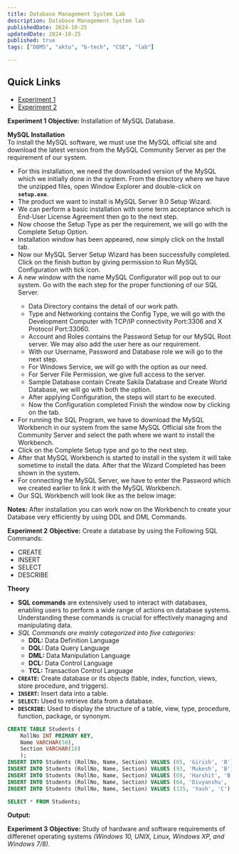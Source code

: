 ```yaml
---
title: Database Management System Lab
description: Database Management System lab
publishedDate: 2024-10-25
updatedDate: 2024-10-25
published: true
tags: ["DBMS", "aktu", "b-tech", "CSE", "lab"]

---
```

## Quick Links

- [Experiment 1](#experiment-1)
- [Experiment 2](#experiment-2)


<Callout type="warning" txCenter="true" breakBefore="true" id="experiment-1" >**Experiment 1**</Callout>
<Callout type="knowing">**Objective:** Installation of MySQL Database. </Callout>


**MySQL Installation**<br/>
To install the MySQL software, we must use the MySQL official site and download the latest version from the MySQL Community Server as per the requirement of our system.
- For this installation, we need the downloaded version of the MySQL which we initially done in the system. From the directory where we have the unzipped files, open Window Explorer and double-click on **```setup.exe```**.
- The product we want to install is MySQL Server 9.0 Setup Wizard.
    <FigureMdx lightUrl="dbms-sql-installation-lab-p1" desc="First window of MySQL Server 9.0 Setup"/>
- We can perform a basic installation with some term acceptance which is End-User License Agreement then go to the next step.
    <FigureMdx lightUrl="dbms-sql-installation-lab-p2" desc="License and Agreement of MySQL Server 9.0 Setup"/>
- Now choose the Setup Type as per the requirement, we will go with the Complete Setup Option.
- Installation window has been appeared, now simply click on the Install tab.
    <FigureMdx lightUrl="dbms-sql-installation-lab-p3" desc="Ready to Install MySQL Server 9.0"/>
- Now our MySQL Server Setup Wizard has been successfully completed. Click on the finish button by giving permission to Run MySQL Configuration with tick icon.
    <FigureMdx lightUrl="dbms-sql-installation-lab-p4" desc="Choose the Setup Type of MySQL Server 9.0"/>
- A new window with the name MySQL Configurator will pop out to our system. Go with the each step for the proper functioning of our SQL Server.
    <FigureMdx lightUrl="dbms-sql-installation-lab-p5" desc="Configuration window of MySQL Server 9.0 Setup"/>
    - Data Directory contains the detail of our work path.
    - Type and Networking contains the Config Type, we will go with the Development Computer with TCP/IP connectivity Port:3306 and X Protocol Port:33060.
        <FigureMdx lightUrl="dbms-sql-installation-lab-p6" desc="Accounts and Roles of MySQL Server 9.0 Setup"/>
    - Account and Roles contains the Password Setup for our MySQL Root server. We may also add the user here as our requirement.
    - With our Username, Password and Database role we will go to the next step.
    - For Windows Service, we will go with the option as our need.
    - For Server File Permission, we give full access to the server.
    - Sample Database contain Create Sakila Database and Create World Database, we will go with both the option.
    - After applying Configuration, the steps will start to be executed. 
        <FigureMdx lightUrl="dbms-sql-installation-lab-p7" desc="Applying Configuration for MySQL Server 9.0 Setup"/>
    - Now the Configuration completed Finish the window now by clicking on the tab.
- For running the SQL Program, we have to download the MySQL Workbench in our system from the same MySQL Official site from the Community Server and select the path where we want to install the Workbench.
    <FigureMdx lightUrl="dbms-sql-installation-lab-p8" desc="Setup for MySQL Workbench 8.0 CE"/>
- Click on the Complete Setup type and go to the next step.
    <FigureMdx lightUrl="dbms-sql-installation-lab-p9" desc="Connect to MySQL Server 9.0"/>
    <FigureMdx lightUrl="dbms-sql-installation-lab-p10" desc="Wizard Completed for MySQL Workbench 8.0 CE"/>
- After that MySQL Workbench is started to install in the system it will take sometime to install the data. After that the Wizard Completed has been shown in the system.
- For connecting the MySQL Server, we have to enter the Password which we created earlier to link it with the MySQL Workbench.
- Our SQL Workbench will look like as the below image: 
    <FigureMdx lightUrl="dbms-sql-installation-lab-p11" desc="Startup Window of MySQL Workbench"/>


<Callout>**Notes:** After installation you can work now on the Workbench to create your Database very efficiently by using DDL and DML Commands.</Callout>


<Callout type="warning" txCenter="true" breakBefore="true" id="experiment-2" >**Experiment 2**</Callout>
<Callout type="knowing">**Objective:** Create a database by using the Following SQL Commands:<ul><li>CREATE</li><li>INSERT</li><li>SELECT</li><li>DESCRIBE</li></ul></Callout>
**Theory**
- **SQL commands** are extensively used to interact with databases, enabling users to perform a wide range of actions on database systems. Understanding these commands is crucial for effectively managing and manipulating data.
- *SQL Commands are mainly categorized into five categories:*
    - **DDL:** Data Definition Language
    - **DQL:** Data Query Language
    - **DML:** Data Manipulation Language
    - **DCL:** Data Control Language
    - **TCL:** Transaction Control Language
- **```CREATE```:** Create database or its objects (table, index, function, views, store procedure, and triggers).
- **```INSERT```:** Insert data into a table.
- **```SELECT```:** Used to retrieve data from a database.
- **```DESCRIBE```:** Used to display the structure of a table, view, type, procedure, function, package, or synonym.
```sql title="student.sql"
CREATE TABLE Students (
	RollNo INT PRIMARY KEY,
	Name VARCHAR(50),
    Section VARCHAR(10)
	);
INSERT INTO Students (RollNo, Name, Section) VALUES (65, 'Girish', 'B');
INSERT INTO Students (RollNo, Name, Section) VALUES (93, 'Mukesh', 'B');
INSERT INTO Students (RollNo, Name, Section) VALUES (69, 'Harshit', 'B');
INSERT INTO Students (RollNo, Name, Section) VALUES (64, 'Divyanshu', 'A');
INSERT INTO Students (RollNo, Name, Section) VALUES (135, 'Yash', 'C');

SELECT * FROM Students;
```
**Output:**
<FigureMdx lightUrl="dbms-sql-installation-lab-p12" desc="Output of the above programs."/>

<Callout type="warning" txCenter="true" breakBefore="true" id="experiment-3" >**Experiment 3**</Callout>
<Callout type="knowing">**Objective:** Study of hardware and software requirements of differenet operating systems *(Windows 10, UNIX, Linux, Windows XP, and Windows 7/8)*. </Callout>
